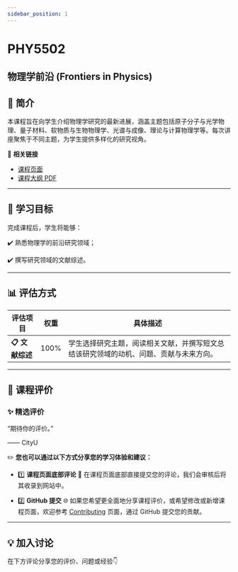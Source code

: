```yaml
---
sidebar_position: 1
---
```


# PHY5502
## 物理学前沿 (Frontiers in Physics)

## **📘 简介**
本课程旨在向学生介绍物理学研究的最新进展，涵盖主题包括原子分子与光学物理、量子材料、软物质与生物物理学、光谱与成像、理论与计算物理学等。每次讲座聚焦于不同主题，为学生提供多样化的研究视角。

🔗 **相关链接**
- [课程页面](https://www.cityu.edu.hk/catalogue/pg/202425/course/PHY5502.htm)
- [课程大纲 PDF](https://www.cityu.edu.hk/catalogue/pg/202425/course/PHY5502.pdf)

---

## **🎯 学习目标**

完成课程后，学生将能够：

✔️ 熟悉物理学的前沿研究领域；

✔️ 撰写研究领域的文献综述。

---

## **📊 评估方式**

| **评估项目**       | **权重** | **具体描述**                                                                                       |
|-------------------|---------|---------------------------------------------------------------------------------------------------|
| **📋 文献综述**    | 100%     | 学生选择研究主题，阅读相关文献，并撰写短文总结该研究领域的动机、问题、贡献与未来方向。                               |

---

## **💬 课程评价**

### ✨ **精选评价**
<div className={commentStyles.commentBox}>
    <p className={commentStyles.commentText}>
        “期待你的评价。”
    </p>
    <p className={commentStyles.commentAuthor}>—— CityU</p>
</div>

✏️ **您也可以通过以下方式分享您的学习体验和建议：**

- 1️⃣ **课程页面底部评论**
💬 在课程页面底部直接提交您的评论，我们会审核后将其收录到网站中。

- 2️⃣ **GitHub 提交**
🌐 如果您希望更全面地分享课程评价，或希望修改或新增课程页面，欢迎参考 [Contributing](/contributing) 页面，通过 GitHub 提交您的贡献。

---

## **💡 加入讨论**

在下方评论分享您的评价、问题或经验👇
<Utterances />